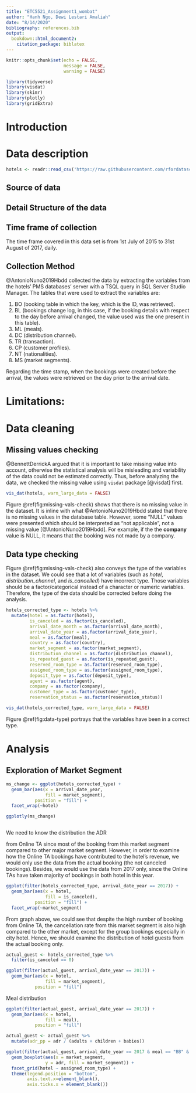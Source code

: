```yaml
---
title: "ETC5521_Assignment1_wombat"
author: "Hanh Ngo, Dewi Lestari Amaliah"
date: "8/14/2020"
bibliography: references.bib
output: 
  bookdown::html_document2:
    citation_package: biblatex
---
```


```r
knitr::opts_chunk$set(echo = FALSE,
                      message = FALSE,
                      warning = FALSE)
```

```r
library(tidyverse)
library(visdat)
library(skimr)
library(plotly)
library(gridExtra)
```

# Introduction


# Data description

```r
hotels <- readr::read_csv('https://raw.githubusercontent.com/rfordatascience/tidytuesday/master/data/2020/2020-02-11/hotels.csv')
```


## Source of data


## Detail Structure of the data


## Time frame of collection

The time frame covered in this data set is from 1st July of 2015 to 31st August of 2017, daily. 


## Collection Method

@AntonioNuno2019Hbdd collected the data by extracting the variables from the hotels' PMS databases' server with a TSQL query in SQL Server Studio Manager. The tables that were used to extract the variables are: 

1. BO (booking table in which the key, which is the ID, was retrieved).
2. BL (bookings change log, in this case, if the booking details with respect to the day before arrival changed, the value used was the one present in this table).
3. ML (meals).
4. DC (distribution channel).
5. TR (transaction).
6. CP (customer profiles).
7. NT (nationalities).
8. MS (market segments). 

Regarding the time stamp, when the bookings were created before the arrival, the values were retrieved on the day prior to the arrival date.

# Limitations:


# Data cleaning


## Missing values checking


@BennettDerrickA argued that it is important to take missing value into account, otherwise the statistical analysis will be misleading and variability of the data could not be estimated correctly. Thus, before analyzing the data, we checked the missing value using `visdat` package [@visdat] first. 


```r

vis_dat(hotels, warn_large_data = FALSE)

```

Figure \@ref(fig:missing-vals-check) shows that there is no missing value in the dataset. It is inline with what @AntonioNuno2019Hbdd stated that there is no missing values in the database table. However, some "NULL" values were presented which should be interpreted as "not applicable", not a missing value [@AntonioNuno2019Hbdd]. For example, if the the **company** value is NULL, it means that the booking was not made by a company.  


## Data type checking


Figure \@ref(fig:missing-vals-check) also conveys the type of the variables in the dataset. We could see that a lot of variables (such as *hotel*, *distribution_channel*, and *is_cancelled*) have incorrect type. Those variables should be a factor/categorical instead of a character or numeric variables. Therefore, the type of the data should be corrected before doing the analysis. 

```r
hotels_corrected_type <- hotels %>%
  mutate(hotel = as.factor(hotel),
         is_canceled = as.factor(is_canceled),
         arrival_date_month = as.factor(arrival_date_month),
         arrival_date_year = as.factor(arrival_date_year),
         meal = as.factor(meal),
         country = as.factor(country),
         market_segment = as.factor(market_segment),
         distribution_channel = as.factor(distribution_channel),
         is_repeated_guest = as.factor(is_repeated_guest),
         reserved_room_type = as.factor(reserved_room_type),
         assigned_room_type = as.factor(assigned_room_type),
         deposit_type = as.factor(deposit_type),
         agent = as.factor(agent),
         company = as.factor(company),
         customer_type = as.factor(customer_type),
         reservation_status = as.factor(reservation_status))
```


```r
vis_dat(hotels_corrected_type, warn_large_data = FALSE)
```
Figure \@ref(fig:data-type) portrays that the variables have been in a correct type.


# Analysis


## Exploration of Market Segment

```r

ms_change <- ggplot(hotels_corrected_type) +
  geom_bar(aes(x = arrival_date_year, 
               fill = market_segment), 
           position = "fill") +
  facet_wrap(~hotel)

ggplotly(ms_change)



```


We need to know the distribution the ADR 


from Online TA since most of the booking from this market segment compared to other major market segment. However, in order to examine how the Online TA bookings have contributed to the hotel's revenue, we would only use the data from the actual booking (the not canceled bookings). Besides, we would use the data from 2017 only, since the Online TAs have taken majority of bookings in both hotel in this year.

```r
ggplot(filter(hotels_corrected_type, arrival_date_year == 2017)) +
  geom_bar(aes(x = hotel,
               fill = is_canceled),
           position = "fill") +
  facet_wrap(~market_segment)
```


From graph above, we could see that despite the high number of booking from Online TA, the cancellation rate from this market segment is also high compared to the other market, except for the group bookings especially in city hotel. Hence, we should examine the distribution of hotel guests from the actual booking only. 


```r
actual_guest <- hotels_corrected_type %>%
  filter(is_canceled == 0)
```

```r
ggplot(filter(actual_guest, arrival_date_year == 2017)) +
  geom_bar(aes(x = hotel, 
               fill = market_segment), 
           position = "fill")
```

Meal distribution

```r
ggplot(filter(actual_guest, arrival_date_year == 2017)) +
  geom_bar(aes(x = hotel,
               fill = meal),
           position = "fill")
```
```r
actual_guest <- actual_guest %>%
  mutate(adr_pp = adr / (adults + children + babies))
```


```r

ggplot(filter(actual_guest, arrival_date_year == 2017 & meal == "BB" & adr != 0)) +
  geom_boxplot(aes(x = market_segment,
               y = adr, fill = market_segment)) +
  facet_grid(hotel ~ assigned_room_type) +
  theme(legend.position = "bottom",
        axis.text.x=element_blank(),
        axis.ticks.x = element_blank())
```






